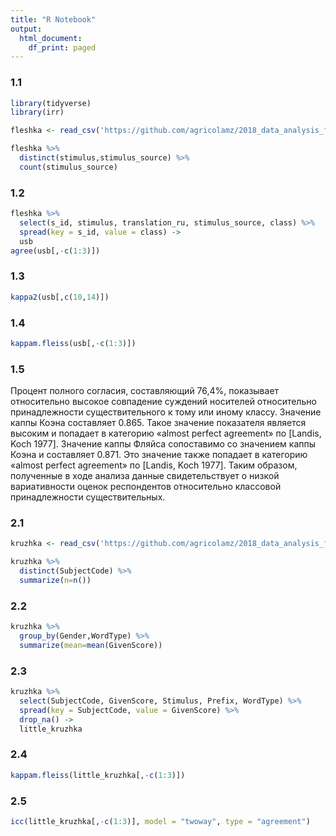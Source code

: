 ---
title: "R Notebook"
output:
  html_document:
    df_print: paged
---


### 1.1

```{r}
library(tidyverse)
library(irr)
```


```{r}
fleshka <- read_csv('https://github.com/agricolamz/2018_data_analysis_for_linguists/raw/master/data/students/Rezinka/hw2_agreement/hw2_1_zilo_class.csv')
```

```{r}
fleshka %>%
  distinct(stimulus,stimulus_source) %>%
  count(stimulus_source)
```

### 1.2

```{r}
fleshka %>% 
  select(s_id, stimulus, translation_ru, stimulus_source, class) %>% 
  spread(key = s_id, value = class) ->
  usb
agree(usb[,-c(1:3)])
```

### 1.3

```{r}
kappa2(usb[,c(10,14)])
```

### 1.4
```{r}
kappam.fleiss(usb[,-c(1:3)])
```

### 1.5

Процент полного согласия, составляющий 76,4%, показывает относительно высокое совпадение суждений носителей относительно принадлежности существительного к тому или иному классу. Значение каппы Коэна составляет 0.865. Такое значение показателя является высоким и попадает в категорию «almost perfect agreement» по [Landis, Koch 1977]. Значение каппы Фляйса сопоставимо со значением каппы Коэна и составляет 0.871. Это значение также попадает в категорию «almost perfect agreement» по [Landis, Koch 1977]. Таким образом, полученные в ходе анализа данные свидетельствует о низкой вариативности оценок респондентов относительно классовой принадлежности существительных. 

### 2.1

```{r}
kruzhka <- read_csv('https://github.com/agricolamz/2018_data_analysis_for_linguists/raw/master/data/students/Rezinka/hw2_agreement/hw2_2_verbs.csv')
```

```{r}
kruzhka %>%
  distinct(SubjectCode) %>%
  summarize(n=n())
```

### 2.2

```{r}
kruzhka %>%
  group_by(Gender,WordType) %>%
  summarize(mean=mean(GivenScore))
```

### 2.3

```{r}
kruzhka %>% 
  select(SubjectCode, GivenScore, Stimulus, Prefix, WordType) %>% 
  spread(key = SubjectCode, value = GivenScore) %>%
  drop_na() ->
  little_kruzhka
```

### 2.4

```{r}
kappam.fleiss(little_kruzhka[,-c(1:3)])
```

### 2.5

```{r}
icc(little_kruzhka[,-c(1:3)], model = "twoway", type = "agreement")
```
